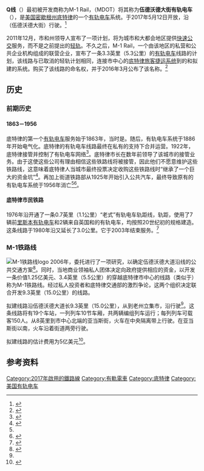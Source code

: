 {{Infobox rail line
|box_width = auto
|name = Q线
|native_name = {{lang|en|QLine}}
|logo = QLINE Logo.svg
|logo_width = 150px
|image = Detroit July 2018 (QLine).jpg
|image_width = 300px
|caption = {{le|底特律历史博物馆|Detroit Historical Museum}}前的电车，摄于2018年7月
|type = [[有轨电车|有轨电车]]
|system = 
|locale = [[密歇根州|密歇根州]][[底特律|底特律]]
|start = {{le|大环路站|Grand Boulevard station}}
|end = {{le|国会街站|Congress Street station}}
|stations = 20站（12个位置）
|routes = 
|status = 
|planopen = 
|open = {{start date|2017}}5月12日<ref name="freepress-2017may12"/>
|close = 
|owner = M-1 Rail
|operator = [[法国交通发展集团|法国交通发展集团]]<ref>{{cite news|last1=Lawrence|first1=Eric D.|title=QLINE report card shows dozens of cars towed or ticketed since May|url=http://www.freep.com/story/news/local/michigan/detroit/2017/07/28/qline-report-card-shows-dozens-cars-towed-ticketed-since-may/517339001/|accessdate=2020-07-22|work=Detroit Free Press|language=en|date=2017-07-28|archive-date=2019-06-10|archive-url=https://web.archive.org/web/20190610193006/https://www.freep.com/story/news/local/michigan/detroit/2017/07/28/qline-report-card-shows-dozens-cars-towed-ticketed-since-may/517339001/|dead-url=no}}</ref>
|character = 
|stock = 6辆{{le|布鲁克维尔自由现代有轨电车|Brookville Liberty Modern Streetcar}}
|linelength = {{convert|3.3|mi|km|abbr=on}}<ref name="freepress-2017may12"/>
|tracklength = 
|tracks = 
|gauge = {{RailGauge|sg|al=on|allk=on|first=imp}}
|daily_ridership = 3,280人（2018年）<ref>{{cite web |last1=Pratt Dawsey |first1=Chastity |date=2019-04-01 |title=QLine Well Short of Ridership Goals and Plagued by Delays in Detroit |url=https://www.bridgemi.com/detroit-journalism-cooperative/qline-well-short-ridership-goals-and-plagued-delays-detroit |website=Bridge Magazine |publisher=Center for Michigan |language=en |accessdate=2020-07-22 |archive-date=2019-04-05 |archive-url=https://web.archive.org/web/20190405230647/https://www.bridgemi.com/detroit-journalism-cooperative/qline-well-short-ridership-goals-and-plagued-delays-detroit |dead-url=no }}</ref>
|electrification = [[架空接触网|架空接触网]]，[[锂离子电池|锂离子电池]]
|speed_mph = 30<ref name=FAQ>{{cite web |url=https://qlinedetroit.com/ride-guide/faq/ |title=FAQ |publisher=M-1 Rail |language=en |accessdate=2020-07-22 |archive-date=2020-09-23 |archive-url=https://web.archive.org/web/20200923053041/https://qlinedetroit.com/ride-guide/faq/ |dead-url=no }}</ref>
|map_state = show
|map = {{QLine}}
|website = {{URL|qlinedetroit.com}}
}}
'''Q线'''（{{lang-en|QLine；QLINE}}）最初被开发商称为M-1 Rail，{{le|密歇根州交通部|Michigan Department of Transportation}}（MDOT）将其称为'''伍德沃德大街有轨电车'''（{{lang-en|Woodward Avenue Streetcar}}），是[[美国|美国]][[密歇根州|密歇根州]][[底特律|底特律]]的一个[[有轨电车|有轨电车]]系统。于2017年5月12日开放，沿{{le|M-1 (密歇根公路)|M-1 (Michigan highway)|M-1}}（伍德沃德大街）行驶。<ref name="freepress-2017may12">{{cite news |first1 = Eric D. |last1 = Lawrence |first2 = Robert |last2 = Allen |date = 2017-05-12 |url = http://www.freep.com/story/news/local/michigan/detroit/2017/05/12/all-aboard-detroits-qline-open-streetcar-riders/319211001/ |title = All Aboard! Detroit's QLine Is Open for Streetcar Riders |newspaper = Detroit Free Press |language = en |accessdate = 2020-07-22 |archive-date = 2017-05-13 |archive-url = https://web.archive.org/web/20170513044333/http://www.freep.com/story/news/local/michigan/detroit/2017/05/12/all-aboard-detroits-qline-open-streetcar-riders/319211001/ |dead-url = no }}</ref>

2011年12月，市和州领导人宣布了一项计划，将为城市和大都会地区提供[[快速公交|快速公交]]服务，而不是之前提出的[[轻轨|轻轨]]。不久之后，M-1 Rail，一个由该地区的私营和公共企业机构组成的联营企业，宣布了一条3.3英里（5.3公里）的[[有轨电车|有轨电车]]线路的计划，该线路与已取消的轻轨计划相同，连接市中心的[[㡳特律旅客捷运系统|㡳特律旅客捷运系统]]到{{le|新中心 (底特律)|New Center, Detroit|新中心}}的{{le|底特律站|Detroit station|美国铁路火车站}}和拟建的{{le|安娜堡–底特律地区铁路|Ann Arbor–Detroit Regional Rail}}系统。{{le|快速贷款公司|Quicken Loans}}购买了该线路的命名权，并于2016年3月公布了该名称。<ref name="lawrence-2016-03-24">{{cite news |first = Eric D. |last = Lawrence |url = http://www.freep.com/story/news/local/michigan/detroit/2016/03/24/m-1-rail-name-announcement/82205026/ |title = Detroit's M-1 Rail Line Now to Be Called the QLINE |date = 2016-03-24 |work = Detroit Free Press |language = en |accessdate = 2020-07-22 |archive-date = 2020-07-22 |archive-url = https://web.archive.org/web/20200722145843/https://www.freep.com/story/news/local/michigan/detroit/2016/03/24/m-1-rail-name-announcement/82205026/ |dead-url = no }}</ref>

==历史==
===前期历史===
====1863－1956====
{{main|{{le|底特律联合铁路公司|Detroit United Railway}}}}
底特律的第一个[[有轨电车|有轨电车]]服务始于1863年，当时是{{le|轨道马车|Horsecar}}。随后，有轨电车系统于1886年开始电气化。底特律的有轨电车线路最终在私有的{{le|底特律联合铁路公司|Detroit United Railway}}支持下合并运营。1922年，底特律{{le|底特律交通部|Detroit Department of Transportation|街道铁路部}}接管并控制了有轨电车网络<ref name="schramm">{{cite book |first = Kenneth |last = Schramm |year = 2006 |title = Detroit's Street Railways |series = Images of Rail |publisher = Arcadia Publishing |location = Charleston, SC |pages = 7–8, 11–13 |isbn = 0-7385-4027-7 }}</ref>。底特律市长{{le|哈森·S·平格里|Hazen S. Pingree}}在数年前领导了该城市的接管业务。由于这使这些公司有理由相信这些铁路线将被接管，因此他们不愿意维护这些铁路线，这意味着底特律人当城市最终投票决定收购这些铁路线时“继承了一个巨大的资金坑”<ref>{{cite web |last1 = Austin |first1 = Dan |title = How Metro Detroit Transit went from Best to Worst |url = http://www.freep.com/story/news/local/2015/02/06/michigan-detroit-public-transit/22926133/ |website = Detroit Free Press |language = en |date = 2015-02-06 |accessdate = 2020-07-24 |archive-date = 2015-04-17 |archive-url = https://web.archive.org/web/20150417153628/http://www.freep.com/story/news/local/2015/02/06/michigan-detroit-public-transit/22926133/ |dead-url = no }}</ref>。再加上街道铁路部从1925年开始引入公共汽车，最终导致原有的有轨电车系统于1956年消亡<ref name=schramm /><ref name="hour">{{cite journal |first = Mark |last = Kurlyandchik |date = 2012-04-10 |url = http://www.hourdetroit.com/Hour-Detroit/May-2012/Back-on-Track/ |title = After 50+ Years, Streetcars Could Come Back to Woodward |journal = Hour Detroit |issn = 1098-9684 |language = en |accessdate = 2020-07-24 |archive-url = https://www.webcitation.org/6A4iqClLg?url=http://www.hourdetroit.com/Hour-Detroit/May-2012/Back-on-Track/ |archive-date = 2012-08-21 |dead-url = no }}</ref>。

====底特律市民铁路====
1976年沿{{le|华盛顿大道历史街区|Washington Boulevard Historic District|华盛顿大道}}开通了一条0.7英里（1.1公里）“老式”有轨电车轨距线，轨距{{RailGauge|900mm}}，使用了7辆前[[里斯本电车|里斯本有轨电车]]和2辆来自英国和{{le|沃韦-蒙特勒-西庸-维勒纳沃有轨电车|Vevey–Montreux–Chillon–Villeneuve tramway|瑞士}}的有轨电车，均按照20世纪初的规格建造。这条线路于1980年沿{{le|杰斐逊大道 (底特律)|Jefferson Avenue (Detroit)|杰斐逊大道}}又延长了3.0公里。它于2003年结束服务。<ref name="RPR">{{cite web |url = http://www.railwaypreservation.com/vintagetrolley/detroit.htm |publisher = Railway Preservation Resources |title = U.S. Streetcar Systems- Michigan |language = en |accessdate = 2020-07-24 |archive-date = 2018-06-18 |archive-url = https://web.archive.org/web/20180618154645/http://www.railwaypreservation.com/vintagetrolley/detroit.htm |dead-url = yes }}</ref>

===M-1铁路线===
[[File:M-1_RAIL_logo.png|M-1铁路线logo]]
2006年，{{le|底特律交通部|Detroit Department of Transportation}}委托进行了一项研究，以确定伍德沃德大道沿线的公共交通方案<ref name="WLR">{{cite web |url = http://www.woodwardlightrail.com/ProjectOverview.html |publisher = Woodward Light Rail |title = Project Overview |language = en |accessdate = 2020-07-29 |archive-date = 2011-09-02 |archive-url = https://web.archive.org/web/20110902044142/http://www.woodwardlightrail.com/ProjectOverview.html |dead-url = no }}</ref>。同时，当地商业领袖私人团体决定向政府提供相应的资金，以开发一条价值1.25亿美元、3.4英里（5.5公里）的穿越底特律市中心的线路（类似于{{le|塔科马线|Orange Line (Sound Transit)}}）称为M-1铁路线。经过私人投资者和底特律交通部的激烈争论，这两个组织决定联合开发9.3英里（15.0公里）的线路。

拟建线路沿伍德沃德大道长9.3英里（15.0公里），从{{le|罗莎公园交通中心|Rosa Parks Transit Center}}到老州立集市，沿{{le|M-102 (密歇根公路)|M-102 (Michigan highway)|8英里路}}行驶<ref name=TRU/>。这条线路将有19个车站，一列列车10节车厢，共两辆编组列车运行；每列列车可载客150人。从8英里到市中心北端的亚当斯街，火车在中央隔离带上行驶。在亚当斯街以南，火车沿着街道两旁行驶。

拟建线路的估计费用为5亿美元<ref name="TRU">{{cite web |url = http://www.detroittransit.org/cms.php?pageid=80 |title = Woodward Light Rail Project Cancelled, M-1 Streetcar Still in the Works |publisher = Detroit Transportation Riders United |archive-url = https://web.archive.org/web/20120720152848/http://www.detroittransit.org/cms.php?pageid=80 |date = 2012-07-20 |accessdate = 2020-09-14 |archive-date = 2012-07-20 |dead-url = no }}</ref>。

==参考资料==
{{reflist}}

[[Category:2017年啟用的鐵路線|Category:2017年啟用的鐵路線]]
[[Category:有軌電車|Category:有軌電車]]
[[Category:底特律|Category:底特律]]
[[Category:美国有轨电车|Category:美国有轨电车]]